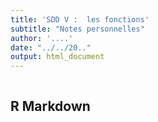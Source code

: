```yaml
---
title: 'SDD V :  les fonctions'
subtitle: "Notes personnelles"
author: '....'
date: "../../20.."
output: html_document
---
```


```r

```

## R Markdown

